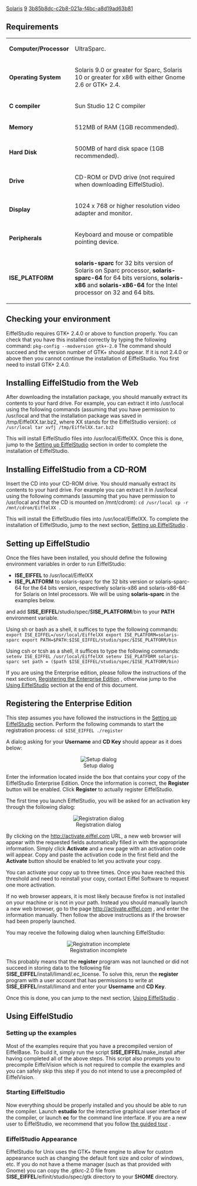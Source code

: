 [[Property:title|Solaris]]
[[Property:weight|9]]
[[Property:uuid|3b85b8dc-c2b8-021a-f4bc-a8d19ad63b81]]
==Requirements==

{| 
|- 
| '''Computer/Processor'''
| UltraSparc.
|- 
| '''Operating System'''
| Solaris 9.0 or greater for Sparc, Solaris 10 or greater for x86 with either Gnome 2.6 or GTK+ 2.4.
|- 
| '''C compiler'''
| Sun Studio 12 C compiler
|- 
| '''Memory'''
| 512MB of RAM (1GB recommended).
|- 
| '''Hard Disk'''
| 500MB of hard disk space (1GB recommended).
|- 
| '''Drive'''
| CD-ROM or DVD drive (not required when downloading EiffelStudio).
|- 
| '''Display'''
| 1024 x 768 or higher resolution video adapter and monitor.
|- 
| '''Peripherals'''
| Keyboard and mouse or compatible pointing device.
|- 
| '''ISE_PLATFORM'''
| '''solaris-sparc''' for 32 bits version of Solaris on Sparc processor, '''solaris-sparc-64''' for 64 bits versions, '''solaris-x86''' and '''solaris-x86-64''' for the Intel processor on 32 and 64 bits.
|}


==Checking your environment==

EiffelStudio requires GTK+ 2.4.0 or above to function properly. You can check that you have this installed correctly by typing the following command:
<code>pkg-config --modversion gtk+-2.0</code>
The command should succeed and the version number of GTK+ should appear. If it is not 2.4.0 or above then you cannot continue the installation of EiffelStudio. You first need to install GTK+ 2.4.0.

==Installing EiffelStudio from the Web==

After downloading the installation package, you should manually extract its contents to your hard drive. For example, you can extract it into /usr/local using the following commands (assuming that you have permission to /usr/local and that the installation package was saved in /tmp/EiffelXX.tar.bz2, where XX stands for the EiffelStudio version):
<code>
cd /usr/local
tar xvfj /tmp/EiffelXX.tar.bz2</code>

This will install EiffelStudio files into /usr/local/EiffelXX. Once this is done, jump to the [[#Setting up EiffelStudio|Setting up EiffelStudio]]  section in order to complete the installation of EiffelStudio.

==Installing EiffelStudio from a CD-ROM==

Insert the CD into your CD-ROM drive. You should manually extract its contents to your hard drive. For example you can extract it in /usr/local using the following commands (assuming that you have permission to /usr/local and that the CD is mounted on /mnt/cdrom):
<code>cd /usr/local
cp -r /mnt/cdrom/EiffelXX .</code>

This will install the EiffelStudio files into /usr/local/EiffelXX. To complete the installation of EiffelStudio, jump to the next section, [[#Setting up EiffelStudio|Setting up EiffelStudio]] .
<span id="setting_up"></span> 
==Setting up EiffelStudio==

Once the files have been installed, you should define the following environment variables in order to run EiffelStudio: 
* '''ISE_EIFFEL''' to /usr/local/EiffelXX
* '''ISE_PLATFORM''' to solaris-sparc for the 32 bits version or solaris-sparc-64 for the 64 bits version, respectively solaris-x86 and solaris-x86-64 for Solaris on Intel processors. We will be using '''solaris-sparc''' in the examples below.
and add $'''ISE_EIFFEL'''/studio/spec/$'''ISE_PLATFORM'''/bin to your '''PATH''' environment variable. 

Using sh or bash as a shell, it suffices to type the following commands:
<code>
export ISE_EIFFEL=/usr/local/EiffelXX
export ISE_PLATFORM=solaris-sparc
export PATH=$PATH:$ISE_EIFFEL/studio/spec/$ISE_PLATFORM/bin</code>


Using csh or tcsh as a shell, it suffices to type the following commands:
<code>
setenv ISE_EIFFEL /usr/local/EiffelXX
setenv ISE_PLATFORM solaris-sparc
set path = ($path $ISE_EIFFEL/studio/spec/$ISE_PLATFORM/bin)</code>


If you are using the Enterprise edition, please follow the instructions of the next section, [[#Registering the Enterprise Edition|Registering the Enterprise Edition]] , otherwise jump to the [[#Using EiffelStudio|Using EiffelStudio]]  section at the end of this document.
<span id="registering"></span> 
==Registering the Enterprise Edition==

This step assumes you have followed the instructions in the [[#Setting up EiffelStudio|Setting up EiffelStudio]]  section. Perform the following commands to start the registration process:
<code>cd $ISE_EIFFEL
./register</code>

A dialog asking for your '''Username''' and '''CD Key''' should appear as it does below:

<center> [[Image:56--unix-setup|Setup dialog]] </center>

Enter the information located inside the box that contains your copy of the EiffelStudio Enterprise Edition. Once the information is correct, the '''Register''' button will be enabled. Click '''Register''' to actually register EiffelStudio.

The first time you launch EiffelStudio, you will be asked for an activation key through the following dialog:

<center> [[Image:56--unix-registration|Registration dialog]] </center>

By clicking on the [http://activate.eiffel.com http://activate.eiffel.com]  URL, a new web browser will appear with the requested fields automatically filled in with the appropriate information. Simply click '''Activate''' and a new page with an activation code will appear. Copy and paste the activation code in the first field and the '''Activate''' button should be enabled to let you activate your copy.

You can activate your copy up to three times. Once you have reached this threshold and need to reinstall your copy, contact Eiffel Software to request one more activation.

If no web browser appears, it is most likely because firefox is not installed on your machine or is not in your path. Instead you should manually launch a new web browser, go to the page [http://activate.eiffel.com http://activate.eiffel.com] , and enter the information manually. Then follow the above instructions as if the browser had been properly launched.

You may receive the following dialog when launching EiffelStudio:

<center> [[Image:56--unix-registration-error|Registration incomplete]] </center>

This probably means that the '''register''' program was not launched or did not succeed in storing data to the following file $'''ISE_EIFFEL'''/install/limand/.ec_license. To solve this, rerun the '''register''' program with a user account that has permissions to write at $'''ISE_EIFFEL'''/install/limand and enter your '''Username''' and '''CD Key'''.

Once this is done, you can jump to the next section, [[#Using EiffelStudio|Using EiffelStudio]] .
<span id="using"></span> 
==Using EiffelStudio==

===Setting up the examples===

Most of the examples require that you have a precompiled version of EiffelBase. To build it, simply run the script $'''ISE_EIFFEL'''/make_install after having completed all of the above steps. This script also prompts you to precompile EiffelVision which is not required to compile the examples and you can safely skip this step if you do not intend to use a precompiled of EiffelVision.

===Starting EiffelStudio===

Now everything should be properly installed and you should be able to run the compiler. Launch '''estudio''' for the interactive graphical user interface of the compiler, or launch '''ec''' for the command line interface. If you are a new user to EiffelStudio, we recommend that you follow [[EiffelStudio: A Guided Tour|the guided tour]] .

===EiffelStudio Appearance===

EiffelStudio for Unix uses the GTK+ theme engine to allow for custom appearance such as changing the default font size and color of windows, etc. If you do not have a theme manager (such as that provided with Gnome) you can copy the .gtkrc-2.0 file from $'''ISE_EIFFEL'''/eifinit/studio/spec/gtk directory to your $'''HOME''' directory.



